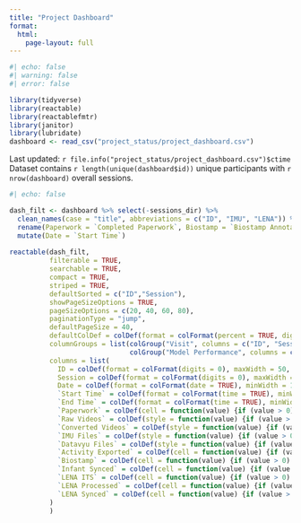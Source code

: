 ```yaml
---
title: "Project Dashboard"
format: 
  html:
    page-layout: full
---
```


```r
#| echo: false
#| warning: false
#| error: false

library(tidyverse)
library(reactable)
library(reactablefmtr)
library(janitor)
library(lubridate)
dashboard <- read_csv("project_status/project_dashboard.csv")
```

| Last updated: `r file.info("project_status/project_dashboard.csv")$ctime` 
| Dataset contains `r length(unique(dashboard$id))` unique participants with `r nrow(dashboard)` overall sessions. 

```r
#| echo: false

dash_filt <- dashboard %>% select(-sessions_dir) %>% 
  clean_names(case = "title", abbreviations = c("ID", "IMU", "LENA")) %>% 
  rename(Paperwork = `Completed Paperwork`, Biostamp = `Biostamp Annotations`, `LENA ITS` = `LENA Downloaded`) %>% 
  mutate(Date = `Start Time`)
  
reactable(dash_filt, 
          filterable = TRUE, 
          searchable = TRUE, 
          compact = TRUE,
          striped = TRUE,
          defaultSorted = c("ID","Session"), 
          showPageSizeOptions = TRUE,
          pageSizeOptions = c(20, 40, 60, 80),
          paginationType = "jump",
          defaultPageSize = 40,
          defaultColDef = colDef(format = colFormat(percent = TRUE, digits = 1)),
          columnGroups = list(colGroup("Visit", columns = c("ID", "Session", "Date"), sticky = "left"),
                              colGroup("Model Performance", columns = c("Balanced Accuracy", "Overall Accuracy"))),
          columns = list(
            ID = colDef(format = colFormat(digits = 0), maxWidth = 50, align = "left"),
            Session = colDef(format = colFormat(digits = 0), maxWidth = 100, align = "left"),
            Date = colDef(format = colFormat(date = TRUE), minWidth = 130),
            `Start Time` = colDef(format = colFormat(time = TRUE), minWidth = 130),
            `End Time` = colDef(format = colFormat(time = TRUE), minWidth = 130),
            `Paperwork` = colDef(cell = function(value) {if (value > 0) "\u2714\ufe0f" else "\u274c"}, minWidth = 110),
            `Raw Videos` = colDef(style = function(value) {if (value > 0) list(color = "#008000") else list(color = "#e00000", fontWeight = "bold")}, format = colFormat(digits = 0)),
            `Converted Videos` = colDef(style = function(value) {if (value > 0) list(color = "#008000") else list(color = "#e00000", fontWeight = "bold")}, format = colFormat(digits = 0)),
            `IMU Files` = colDef(style = function(value) {if (value > 0) list(color = "#008000") else list(color = "#e00000", fontWeight = "bold")}, format = colFormat(digits = 0)),
            `Datavyu Files` = colDef(style = function(value) {if (value > 0) list(color = "#008000") else list(color = "#e00000", fontWeight = "bold")}, format = colFormat(digits = 0)),
            `Activity Exported` = colDef(cell = function(value) {if (value > 0) "\u2714\ufe0f" else "\u274c"}),
            `Biostamp` = colDef(cell = function(value) {if (value > 0) "\u2714\ufe0f" else "\u274c"}),
            `Infant Synced` = colDef(cell = function(value) {if (value > 0) "\u2714\ufe0f" else "\u274c"}),
            `LENA ITS` = colDef(cell = function(value) {if (value > 0) "\u2714\ufe0f" else "\u274c"}),
            `LENA Processed` = colDef(cell = function(value) {if (value > 0) "\u2714\ufe0f" else "\u274c"}, minWidth = 130),
            `LENA Synced` = colDef(cell = function(value) {if (value > 0) "\u2714\ufe0f" else "\u274c"})
          )
          )
```
